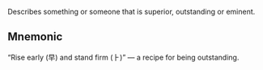 Describes something or someone that is superior, outstanding or eminent.

## Mnemonic

“Rise early (早) and stand firm (⺊)” — a recipe for being outstanding.
